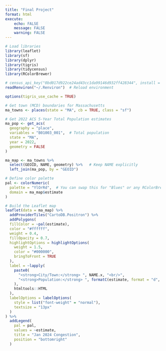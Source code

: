 ```yaml
---
title: "Final Project"
format: html
execute:
    echo: FALSE
    message: FALSE
    warning: FALSE
---
```



```r
# Load libraries
library(leaflet)
library(sf)
library(dplyr)
library(tigris)
library(tidycensus)
library(RColorBrewer)

# census_api_key("0bd017d922ce24ad43cc1da99146d932ff428344", install = TRUE)
readRenviron("~/.Renviron")  # Reload environment

options(tigris_use_cache = TRUE)

# Get town (MCD) boundaries for Massachusetts
ma_towns <- places(state = "MA", cb = TRUE, class = "sf")
```

```r


# Get 2022 ACS 5-Year Total Population estimates
ma_pop <- get_acs(
  geography = "place",
  variables = "B01003_001",  # Total population
  state = "MA",
  year = 2022,
  geometry = FALSE
)

ma_map <- ma_towns %>%
  select(GEOID, NAME, geometry) %>%   # Keep NAME explicitly
  left_join(ma_pop, by = "GEOID")

# Define color palette
pal <- colorNumeric(
  palette = "YlOrRd",  # You can swap this for "Blues" or any RColorBrewer palette
  domain = ma_map$estimate
)

# Build the Leaflet map
leaflet(data = ma_map) %>%
  addProviderTiles("CartoDB.Positron") %>%
  addPolygons(
  fillColor = ~pal(estimate),
  color = "#ffffff",
  weight = 0.4,
  fillOpacity = 0.7,
  highlightOptions = highlightOptions(
    weight = 1.5,
    color = "#000000",
    bringToFront = TRUE
  ),
  label = ~lapply(
    paste0(
      "<strong>City/Town:</strong> ", NAME.x, "<br/>",
      "<strong>Population:</strong> ", formatC(estimate, format = "d", big.mark = ",")
    ),
    htmltools::HTML
  ),
  labelOptions = labelOptions(
    style = list("font-weight" = "normal"),
    textsize = "13px"
  )
) %>%
  addLegend(
    pal = pal,
    values = ~estimate,
    title = "Jan 2024 Congestion",
    position = "bottomright"
  )

```